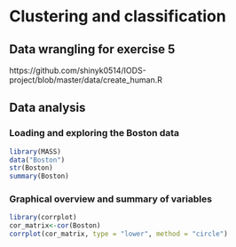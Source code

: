 # Clustering and classification #

## Data wrangling for exercise 5 ##

https://github.com/shinyk0514/IODS-project/blob/master/data/create_human.R


## Data analysis ##

### Loading and exploring the Boston data ###

```r
library(MASS)
data("Boston")
str(Boston)
summary(Boston)
```


### Graphical overview and summary of variables ###

```r
library(corrplot)
cor_matrix<-cor(Boston)
corrplot(cor_matrix, type = "lower", method = "circle")
```

